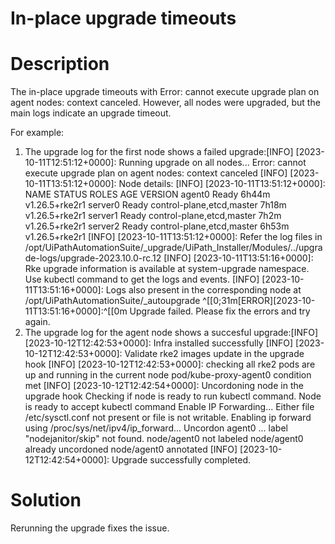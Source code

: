 ﻿# In-place upgrade timeouts

# Description

The in-place upgrade timeouts with Error: cannot execute upgrade plan on agent nodes: context canceled. However, all nodes were upgraded, but the main logs indicate an upgrade timeout.

For example:

1. The upgrade log for the first node shows a failed upgrade:[INFO] [2023-10-11T12:51:12+0000]: Running upgrade on all nodes... Error: cannot execute upgrade plan on agent nodes: context canceled [INFO] [2023-10-11T13:51:12+0000]: Node details: [INFO] [2023-10-11T13:51:12+0000]: NAME STATUS ROLES AGE VERSION agent0 Ready <none> 6h44m v1.26.5+rke2r1 server0 Ready control-plane,etcd,master 7h18m v1.26.5+rke2r1 server1 Ready control-plane,etcd,master 7h2m v1.26.5+rke2r1 server2 Ready control-plane,etcd,master 6h53m v1.26.5+rke2r1 [INFO] [2023-10-11T13:51:12+0000]: Refer the log files in /opt/UiPathAutomationSuite/_upgrade/UiPath_Installer/Modules/../upgrade-logs/upgrade-2023.10.0-rc.12 [INFO] [2023-10-11T13:51:16+0000]: Rke upgrade information is available at system-upgrade namespace. Use kubectl command to get the logs and events. [INFO] [2023-10-11T13:51:16+0000]: Logs also present in the corresponding node at /opt/UiPathAutomationSuite/_autoupgrade ^[[0;31m[ERROR][2023-10-11T13:51:16+0000]:^[[0m Upgrade failed. Please fix the errors and try again.
2. The upgrade log for the agent node shows a succesful upgrade:[INFO] [2023-10-12T12:42:53+0000]: Infra installed successfully [INFO] [2023-10-12T12:42:53+0000]: Validate rke2 images update in the upgrade hook [INFO] [2023-10-12T12:42:53+0000]: checking all rke2 pods are up and running in the current node pod/kube-proxy-agent0 condition met [INFO] [2023-10-12T12:42:54+0000]: Uncordoning node in the upgrade hook Checking if node is ready to run kubectl command. Node is ready to accept kubectl command Enable IP Forwarding... Either file /etc/sysctl.conf not present or file is not writable. Enabling ip forward using /proc/sys/net/ipv4/ip_forward... Uncordon agent0 ... label "nodejanitor/skip" not found. node/agent0 not labeled node/agent0 already uncordoned node/agent0 annotated [INFO] [2023-10-12T12:42:54+0000]: Upgrade successfully completed.

# Solution

Rerunning the upgrade fixes the issue.
